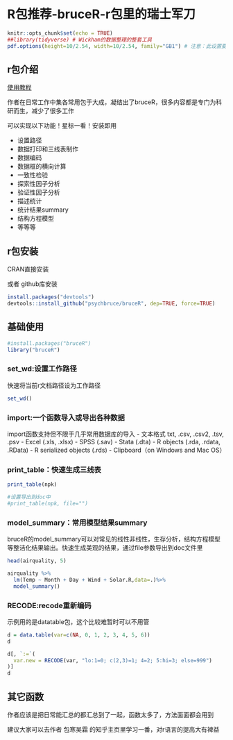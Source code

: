# R包推荐-bruceR-r包里的瑞士军刀

```r
knitr::opts_chunk$set(echo = TRUE)
##library(tidyverse) # Wickham的数据整理的整套工具
pdf.options(height=10/2.54, width=10/2.54, family="GB1") # 注意：此设置要放在最后
```

## r包介绍

[使用教程](https://zhuanlan.zhihu.com/p/281150493)

作者在日常工作中集各常用包于大成，凝结出了bruceR，很多内容都是专门为科研而生，减少了很多工作

可以实现以下功能！星标一看！安装即用

- 设置路径
- 数据打印和三线表制作
- 数据编码
- 数据框的横向计算
- 一致性检验
- 探索性因子分析
- 验证性因子分析
- 描述统计
- 统计结果summary
- 结构方程模型
- 等等等

## r包安装

CRAN直接安装

或者 github库安装

```r
install.packages("devtools")
devtools::install_github("psychbruce/bruceR", dep=TRUE, force=TRUE)
```

## 基础使用


```r
#install.packages("bruceR")
library("bruceR")
```

### set_wd:设置工作路径

快速将当前r文档路径设为工作路径

```r
set_wd()
```

### import:一个函数导入或导出各种数据

import函数支持但不限于几乎常用数据库的导入
- 文本格式 txt, .csv, .csv2, .tsv, .psv 
- Excel (.xls, .xlsx)
- SPSS (.sav)
- Stata (.dta)
- R objects (.rda, .rdata, .RData)
- R serialized objects (.rds)
- Clipboard（on Windows and Mac OS）

### print_table：快速生成三线表

```r
print_table(npk)

#设置导出到doc中
#print_table(npk, file="")
```

### model_summary：常用模型结果summary

bruceR的model_summary可以对常见的线性非线性，生存分析，结构方程模型等整洁化结果输出。快速生成美观的结果，通过file参数导出到doc文件里

```r
head(airquality, 5)

airquality %>% 
  lm(Temp ~ Month + Day + Wind + Solar.R,data=.)%>% 
  model_summary()


```

### RECODE:recode重新编码

示例用的是datatable包，这个比较难暂时可以不用管

```r
d = data.table(var=c(NA, 0, 1, 2, 3, 4, 5, 6))
d

d[, `:=`(
  var.new = RECODE(var, "lo:1=0; c(2,3)=1; 4=2; 5:hi=3; else=999")
)]
d
```



## 其它函数

作者应该是把日常能汇总的都汇总到了一起，函数太多了，方法面面都会用到

建议大家可以去作者 包寒吴霜 的知乎主页里学习一番，对r语言的提高大有裨益